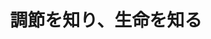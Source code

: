 ﻿---
title: "調節を知り、生命を知る"
category: "生命理工学院"
vol: 52
interviewee: "久堀 徹 "
url: ""
tags: ["生命","スタイル"]
pdf: "52-1.pdf"
career: ""
pdfurl: "52-1/52-1.pdf"
preface: "『生命』を維持するために最も大切な要素は『調節』であるという観点から研究を行う。久堀先生のこの研究スタイルは生命の本質を見抜いた上で確立されてきたものなのだろう。"
---
